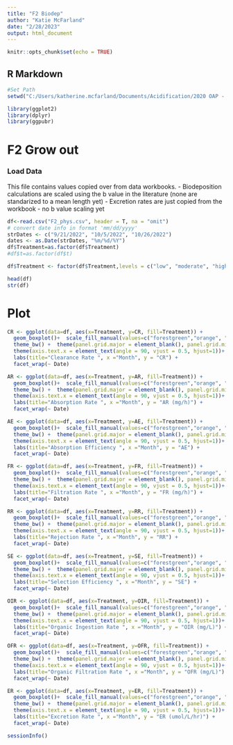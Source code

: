 ```yaml
---
title: "F2 Biodep"
author: "Katie McFarland"
date: "2/28/2023"
output: html_document
---
```


```r
knitr::opts_chunk$set(echo = TRUE)
```

## R Markdown

```r
#Set Path
setwd("C:/Users/katherine.mcfarland/Documents/Acidification/2020 OAP - scallops/R")
```

```r
library(ggplot2)
library(dplyr)
library(ggpubr)

```


# F2 Grow out

### Load Data
This file contains values copied over from data workbooks. 
- Biodeposition calculations are scaled using the b value in the literature
(none are standarized to a mean length yet)
- Excretion rates are just copied from the workbook - no b value scaling yet

```r
df<-read.csv("F2_phys.csv", header = T, na = "omit")
# convert date info in format 'mm/dd/yyyy'
strDates <- c("9/21/2022", "10/5/2022", "10/26/2022")
dates <- as.Date(strDates, "%m/%d/%Y")
df$Treatment=as.factor(df$Treatment)
#df$t=as.factor(df$t)

df$Treatment <- factor(df$Treatment,levels = c("low", "moderate", "high"))

head(df)
str(df)
```
# Plot
```r
CR <- ggplot(data=df, aes(x=Treatment, y=CR, fill=Treatment)) +
  geom_boxplot()+  scale_fill_manual(values=c("forestgreen","orange", "purple"))+
  theme_bw() +  theme(panel.grid.major = element_blank(), panel.grid.minor = element_blank())+ 
  theme(axis.text.x = element_text(angle = 90, vjust = 0.5, hjust=1))+
  labs(title="Clearance Rate ", x ="Month", y = "CR") +
  facet_wrap(~ Date)

AR <- ggplot(data=df, aes(x=Treatment, y=AR, fill=Treatment)) +
  geom_boxplot()+  scale_fill_manual(values=c("forestgreen","orange", "purple"))+
  theme_bw() +  theme(panel.grid.major = element_blank(), panel.grid.minor = element_blank())+ 
  theme(axis.text.x = element_text(angle = 90, vjust = 0.5, hjust=1))+
  labs(title="Absorption Rate ", x ="Month", y = "AR (mg/h)") +
  facet_wrap(~ Date)

AE <- ggplot(data=df, aes(x=Treatment, y=AE, fill=Treatment)) +
  geom_boxplot()+  scale_fill_manual(values=c("forestgreen","orange", "purple"))+
  theme_bw() +  theme(panel.grid.major = element_blank(), panel.grid.minor = element_blank())+ 
  theme(axis.text.x = element_text(angle = 90, vjust = 0.5, hjust=1))+
  labs(title="Absorption Efficiency ", x ="Month", y = "AE") +
  facet_wrap(~ Date)

FR <- ggplot(data=df, aes(x=Treatment, y=FR, fill=Treatment)) +
  geom_boxplot()+  scale_fill_manual(values=c("forestgreen","orange", "purple"))+
  theme_bw() +  theme(panel.grid.major = element_blank(), panel.grid.minor = element_blank())+ 
  theme(axis.text.x = element_text(angle = 90, vjust = 0.5, hjust=1))+
  labs(title="Filtration Rate ", x ="Month", y = "FR (mg/h)") +
  facet_wrap(~ Date)

RR <- ggplot(data=df, aes(x=Treatment, y=RR, fill=Treatment)) +
  geom_boxplot()+  scale_fill_manual(values=c("forestgreen","orange", "purple"))+
  theme_bw() +  theme(panel.grid.major = element_blank(), panel.grid.minor = element_blank())+ 
  theme(axis.text.x = element_text(angle = 90, vjust = 0.5, hjust=1))+
  labs(title="Rejection Rate ", x ="Month", y = "RR") +
  facet_wrap(~ Date)

SE <- ggplot(data=df, aes(x=Treatment, y=SE, fill=Treatment)) +
  geom_boxplot()+  scale_fill_manual(values=c("forestgreen","orange", "purple"))+
  theme_bw() +  theme(panel.grid.major = element_blank(), panel.grid.minor = element_blank())+ 
  theme(axis.text.x = element_text(angle = 90, vjust = 0.5, hjust=1))+
  labs(title="Selection Efficiency ", x ="Month", y = "SE") +
  facet_wrap(~ Date)

OIR <- ggplot(data=df, aes(x=Treatment, y=OIR, fill=Treatment)) +
  geom_boxplot()+  scale_fill_manual(values=c("forestgreen","orange", "purple"))+
  theme_bw() +  theme(panel.grid.major = element_blank(), panel.grid.minor = element_blank())+ 
  theme(axis.text.x = element_text(angle = 90, vjust = 0.5, hjust=1))+
  labs(title="Organic Ingestion Rate ", x ="Month", y = "OIR (mg/L)") +
  facet_wrap(~ Date)

OFR <- ggplot(data=df, aes(x=Treatment, y=OFR, fill=Treatment)) +
  geom_boxplot()+  scale_fill_manual(values=c("forestgreen","orange", "purple"))+
  theme_bw() +  theme(panel.grid.major = element_blank(), panel.grid.minor = element_blank())+ 
  theme(axis.text.x = element_text(angle = 90, vjust = 0.5, hjust=1))+
  labs(title="Organic Filtration Rate ", x ="Month", y = "OFR (mg/L)") +
  facet_wrap(~ Date)

ER <- ggplot(data=df, aes(x=Treatment, y=ER, fill=Treatment)) +
  geom_boxplot()+  scale_fill_manual(values=c("forestgreen","orange", "purple"))+
  theme_bw() +  theme(panel.grid.major = element_blank(), panel.grid.minor = element_blank())+ 
  theme(axis.text.x = element_text(angle = 90, vjust = 0.5, hjust=1))+
  labs(title="Excretion Rate ", x ="Month", y = "ER (umol/L/hr)") +
  facet_wrap(~ Date)

```

```r
sessionInfo()
```


